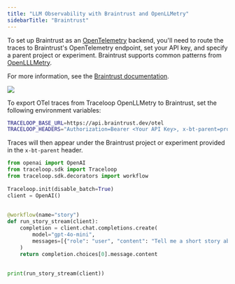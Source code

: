 ```yaml
---
title: "LLM Observability with Braintrust and OpenLLMetry"
sidebarTitle: "Braintrust"
---
```


To set up Braintrust as an [OpenTelemetry](https://opentelemetry.io/docs/) backend, you'll need to route the traces to Braintrust's OpenTelemetry endpoint, set your API key, and specify a parent project or experiment. Braintrust supports common patterns from [OpenLLLMetry](https://github.com/traceloop/openllmetry). 

For more information, see the [Braintrust documentation](https://www.braintrust.dev/docs/guides/tracing#traceloop).

<Frame>
  <img src="/img/integrations/braintrust.png" />
</Frame>

To export OTel traces from Traceloop OpenLLMetry to Braintrust, set the following environment variables:
```bash
TRACELOOP_BASE_URL=https://api.braintrust.dev/otel
TRACELOOP_HEADERS="Authorization=Bearer <Your API Key>, x-bt-parent=project_id:<Your Project ID>"
```
Traces will then appear under the Braintrust project or experiment provided in the `x-bt-parent` header.
```python
from openai import OpenAI
from traceloop.sdk import Traceloop
from traceloop.sdk.decorators import workflow
 
Traceloop.init(disable_batch=True)
client = OpenAI()
 
 
@workflow(name="story")
def run_story_stream(client):
    completion = client.chat.completions.create(
        model="gpt-4o-mini",
        messages=[{"role": "user", "content": "Tell me a short story about LLM evals."}],
    )
    return completion.choices[0].message.content
 
 
print(run_story_stream(client))
```
